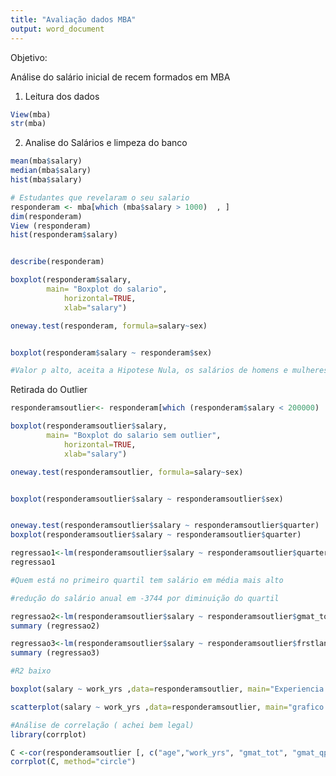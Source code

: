 ---
title: "Avaliação dados MBA"
output: word_document
---

Objetivo:

Análise do salário inicial de recem formados em MBA

1. Leitura dos dados

```{r}
View(mba)
str(mba)

```

2. Analise do Salários e limpeza do banco


```{r}
mean(mba$salary)
median(mba$salary)
hist(mba$salary)

# Estudantes que revelaram o seu salario
responderam <- mba[which (mba$salary > 1000)  , ]
dim(responderam)
View (responderam)
hist(responderam$salary)


describe(responderam)

boxplot(responderam$salary,
        main= "Boxplot do salario",
            horizontal=TRUE,
            xlab="salary")

oneway.test(responderam, formula=salary~sex)


boxplot(responderam$salary ~ responderam$sex)

#Valor p alto, aceita a Hipotese Nula, os salários de homens e mulheres em média são iguais

```



Retirada do Outlier
```{r}

responderamsoutlier<- responderam[which (responderam$salary < 200000)  , ]

boxplot(responderamsoutlier$salary,
        main= "Boxplot do salario sem outlier",
            horizontal=TRUE,
            xlab="salary")

oneway.test(responderamsoutlier, formula=salary~sex)


boxplot(responderamsoutlier$salary ~ responderamsoutlier$sex)



```

```{r}
oneway.test(responderamsoutlier$salary ~ responderamsoutlier$quarter)
boxplot(responderamsoutlier$salary ~ responderamsoutlier$quarter)

regressao1<-lm(responderamsoutlier$salary ~ responderamsoutlier$quarter)
regressao1

#Quem está no primeiro quartil tem salário em média mais alto

#redução do salário anual em -3744 por diminuição do quartil
```

```{r}

regressao2<-lm(responderamsoutlier$salary ~ responderamsoutlier$gmat_tot)
summary (regressao2)
```

```{r}
regressao3<-lm(responderamsoutlier$salary ~ responderamsoutlier$frstlang)
summary (regressao3)

#R2 baixo
```

```{r}
boxplot(salary ~ work_yrs ,data=responderamsoutlier, main="Experiencia X salário", ylab="Experiencia", xlab="Salario", horizontal=TRUE)

```

```{r}
scatterplot(salary ~ work_yrs ,data=responderamsoutlier, main="grafico de dispersão ", xlab="Experiencia (anos)", ylab="Salario")
```
```{r}

#Análise de correlação ( achei bem legal)
library(corrplot)

C <-cor(responderamsoutlier [, c("age","work_yrs", "gmat_tot", "gmat_qpc", "gmat_vpc", "gmat_tpc", "s_avg", "f_avg", "quarter", "satis")]) 
corrplot(C, method="circle")


```


